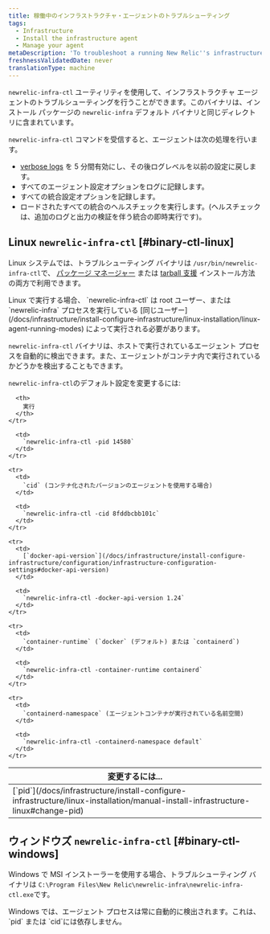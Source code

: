 ```yaml
---
title: 稼働中のインフラストラクチャ・エージェントのトラブルシューティング
tags:
  - Infrastructure
  - Install the infrastructure agent
  - Manage your agent
metaDescription: 'To troubleshoot a running New Relic''s infrastructure agent, use the binary newrelic-infra-ctl.'
freshnessValidatedDate: never
translationType: machine
---
```


`newrelic-infra-ctl` ユーティリティを使用して、インフラストラクチャ エージェントのトラブルシューティングを行うことができます。このバイナリは、インストール パッケージの `newrelic-infra` デフォルト バイナリと同じディレクトリに含まれています。

`newrelic-infra-ctl` コマンドを受信すると、エージェントは次の処理を行います。

* [verbose logs](/docs/infrastructure/new-relic-infrastructure/troubleshooting/generate-logs-troubleshooting-infrastructure) を 5 分間有効にし、その後ログレベルを以前の設定に戻します。
* すべてのエージェント設定オプションをログに記録します。
* すべての統合設定オプションを記録します。
* ロードされたすべての統合のヘルスチェックを実行します。(ヘルスチェックは、追加のログと出力の検証を伴う統合の即時実行です)。

## Linux `newrelic-infra-ctl` [#binary-ctl-linux]

Linux システムでは、トラブルシューティング バイナリは `/usr/bin/newrelic-infra-ctl`で、 [パッケージ マネージャー](/docs/infrastructure/new-relic-infrastructure/installation/install-infrastructure-linux) または [tarball 支援](/docs/infrastructure/install-configure-infrastructure/linux-installation/assisted-install-infrastructure-linux) インストール方法の両方で利用できます。

<Callout variant="important">
  Linux で実行する場合、 `newrelic-infra-ctl` は root ユーザー、または `newrelic-infra` プロセスを実行している [同じユーザー](/docs/infrastructure/install-configure-infrastructure/linux-installation/linux-agent-running-modes) によって実行される必要があります。
</Callout>

`newrelic-infra-ctl` バイナリは、ホストで実行されているエージェント プロセスを自動的に検出できます。また、エージェントがコンテナ内で実行されているかどうかを検出することもできます。

`newrelic-infra-ctl`のデフォルト設定を変更するには:

<table>
  <thead>
    <tr>
      <th style={{ width: "300px" }}>
        変更するには...
      </th>

      <th>
        実行
      </th>
    </tr>
  </thead>

  <tbody>
    <tr>
      <td>
        [`pid`](/docs/infrastructure/install-configure-infrastructure/linux-installation/manual-install-infrastructure-linux#change-pid)
      </td>

      <td>
        `newrelic-infra-ctl -pid 14580`
      </td>
    </tr>

    <tr>
      <td>
        `cid` (コンテナ化されたバージョンのエージェントを使用する場合)
      </td>

      <td>
        `newrelic-infra-ctl -cid 8fddbcbb101c`
      </td>
    </tr>

    <tr>
      <td>
        [`docker-api-version`](/docs/infrastructure/install-configure-infrastructure/configuration/infrastructure-configuration-settings#docker-api-version)
      </td>

      <td>
        `newrelic-infra-ctl -docker-api-version 1.24`
      </td>
    </tr>

    <tr>
      <td>
        `container-runtime` (`docker` (デフォルト) または `containerd`)
      </td>

      <td>
        `newrelic-infra-ctl -container-runtime containerd`
      </td>
    </tr>

    <tr>
      <td>
        `containerd-namespace` (エージェントコンテナが実行されている名前空間)
      </td>

      <td>
        `newrelic-infra-ctl -containerd-namespace default`
      </td>
    </tr>
  </tbody>
</table>

## ウィンドウズ `newrelic-infra-ctl` [#binary-ctl-windows]

Windows で MSI インストーラーを使用する場合、トラブルシューティング バイナリは `C:\Program Files\New Relic\newrelic-infra\newrelic-infra-ctl.exe`です。

<Callout variant="important">
  Windows では、エージェント プロセスは常に自動的に検出されます。これは、 `pid` または `cid`には依存しません。
</Callout>